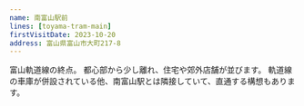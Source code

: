 ```yaml
---
name: 南富山駅前
lines: [toyama-tram-main]
firstVisitDate: 2023-10-20
address: 富山県富山市大町217-8
---
```



富山軌道線の終点。
都心部から少し離れ、住宅や郊外店舗が並びます。
軌道線の車庫が併設されている他、<AutoStationLink slug="minamitoyama">南富山</AutoStationLink>駅とは隣接していて、直通する構想もあります。
